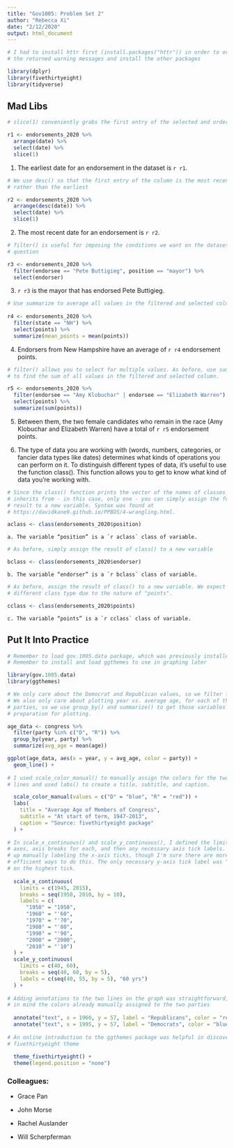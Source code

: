 ```yaml
---
title: "Gov1005: Problem Set 2"
author: "Rebecca Xi"
date: "2/12/2020"
output: html_document
---
```


```r

# I had to install httr first (install.packages("httr")) in order to overcome
# the returned warning messages and install the other packages

library(dplyr)
library(fivethirtyeight)
library(tidyverse)
```

## Mad Libs

```r

# slice(1) conveniently grabs the first entry of the selected and ordered column

r1 <- endorsements_2020 %>% 
  arrange(date) %>%
  select(date) %>%
  slice(1)
```

1. The earliest date for an endorsement in the dataset is `r r1`.


```r

# We use desc() so that the first entry of the column is the most recent date,
# rather than the earliest

r2 <- endorsements_2020 %>% 
  arrange(desc(date)) %>%
  select(date) %>%
  slice(1)
```

2. The most recent date for an endorsement is `r r2`.


```r

# filter() is useful for imposing the conditions we want on the dataset in
# question

r3 <- endorsements_2020 %>%
  filter(endorsee == "Pete Buttigieg", position == "mayor") %>%
  select(endorser)
```

3. `r r3` is the mayor that has endorsed Pete Buttigieg.


```r

# Use summarize to average all values in the filtered and selected column
 
r4 <- endorsements_2020 %>% 
  filter(state == "NH") %>% 
  select(points) %>%
  summarize(mean_points = mean(points))
```

4. Endorsers from New Hampshire have an average of `r r4` endorsement points.


```r

# filter() allows you to select for multiple values. As before, use summarize()
# to find the sum of all values in the filtered and selected column.

r5 <- endorsements_2020 %>%
  filter(endorsee == "Amy Klobuchar" | endorsee == "Elizabeth Warren") %>% 
  select(points) %>% 
  summarize(sum(points))
```

5. Between them, the two female candidates who remain in the race 
(Amy Klobuchar and Elizabeth Warren) have a total of `r r5` endorsement points.


6. The type of data you are working with (words, numbers, categories, or 
fancier data types like dates) determines what kinds of operations you can 
perform on it. To distinguish different types of data, it’s useful to use 
the function class(). This function allows you to get to know what kind of 
data you’re working with.

```r

# Since the class() function prints the vector of the names of classes an object
# inherits from - in this case, only one - you can simply assign the function
# result to a new variable. Syntax was found at
# https://davidkane9.github.io/PPBDS/4-wrangling.html.

aclass <- class(endorsements_2020$position)
```

    a. The variable “position” is a `r aclass` class of variable.


```r

# As before, simply assign the result of class() to a new variable

bclass <- class(endorsements_2020$endorser)
```

    b. The variable “endorser” is a `r bclass` class of variable.


```r

# As before, assign the result of class() to a new variable. We expect a
# different class type due to the nature of "points".

cclass <- class(endorsements_2020$points)
```

    c. The variable “points” is a `r cclass` class of variable.


## Put It Into Practice

```r

# Remember to load gov.1005.data package, which was previously installed
# Remember to install and load ggthemes to use in graphing later

library(gov.1005.data)
library(ggthemes)
```

```r

# We only care about the Democrat and Republican values, so we filter for those.
# We also only care about plotting year vs. average age, for each of the two
# parties, so we use group_by() and summarize() to get those variables in
# preparation for plotting.

age_data <- congress %>% 
  filter(party %in% c("D", "R")) %>% 
  group_by(year, party) %>% 
  summarize(avg_age = mean(age))
```

```r

ggplot(age_data, aes(x = year, y = avg_age, color = party)) +
  geom_line() +
  
# I used scale_color_manual() to manually assign the colors for the two party
# lines and used labs() to create a title, subtitle, and caption.

  scale_color_manual(values = c("D" = "blue", "R" = "red")) +
  labs(
    title = "Average Age of Members of Congress",
    subtitle = "At start of term, 1947-2013",
    caption = "Source: fivethirtyeight package"
  ) +
  
# In scale_x_continuous() and scale_y_continuous(), I defined the limits of the
# axes, axis breaks for each, and then any necessary axis tick labels. I ended
# up manually labeling the x-axis ticks, though I'm sure there are more
# efficient ways to do this. The only necessary y-axis tick label was "60 years"
# on the highest tick.
  
  scale_x_continuous(
    limits = c(1945, 2015),
    breaks = seq(1950, 2010, by = 10),
    labels = c(
      "1950" = "1950",
      "1960" = "'60", 
      "1970" = "'70",
      "1980" = "'80",
      "1990" = "'90",
      "2000" = "2000",
      "2010" = "'10")
  ) +
  scale_y_continuous(
    limits = c(40, 60), 
    breaks = seq(40, 60, by = 5),
    labels = c(seq(40, 55, by = 5), "60 yrs")
  ) + 
  
# Adding annotations to the two lines on the graph was straightforward, keeping
# in mind the colors already manually assigned to the two parties
  
  annotate("text", x = 1960, y = 57, label = "Republicans", color = "red") +
  annotate("text", x = 1995, y = 57, label = "Democrats", color = "blue") +
  
# An online introduction to the ggthemes package was helpful in discovering the
# fivethirtyeight theme
  
  theme_fivethirtyeight() +
  theme(legend.position = "none") 
```


### Colleagues:

* Grace Pan

* John Morse

* Rachel Auslander

* Will Scherpferman


